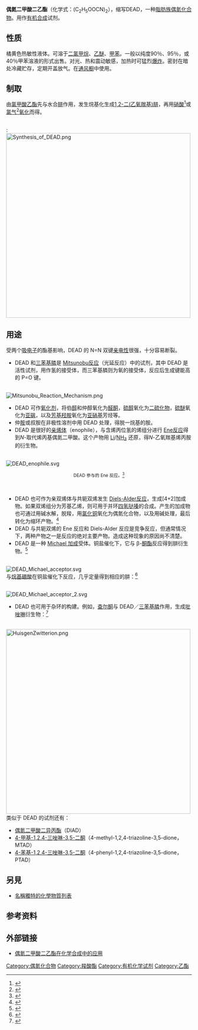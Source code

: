 {{chembox
|   NameEn = Diethyl azodicarboxylate
|   ImageFile = DEAD.svg
|   ImageSize = 200px 
|   ImageName = 偶氮二甲酸二乙酯的化学结构
|   ImageFile1 = <!--Diethyl_azodicarboxylate-3d.png-->
<!-- | ImageSize1 = 200px  -->
|   IUPACName = Diethyl diazenedicarboxylate<br>二氮烯二甲酸二乙酯
|   OtherNames = 偶氮二羧酸二乙酯
|   Abbreviations = DEAD；DAD
| Section1 = {{Chembox Identifiers
| CASNo = 1972-28-7
| CASNo_Ref = {{cascite|changed|??}}
|    EINECS  =  217-821-7
|    SMILES  =  O=C(/N=N/C(=O)OCC)OCC
}}
| Section2 = {{Chembox Properties
|   C=6|H=10|N=2|O=4
|   MeltingPt = 
|   Appearance = 橙黄色液体
|   BoilingPt = 108～110 °C (15 mm Hg)<br />211 °C (760 mmHg)
|   Density = 1.106 g/cm³
  }}
| Section7 = {{Chembox Hazards
|   FlashPt = 110°C
|   EUHazardSymbol = {{Chembox EUHazardSymbol|F|Xn}}
|   ExternalMSDS = [http://ptcl.chem.ox.ac.uk/MSDS/DI/diethyl_azodicarboxylate.html MSDS]{{Dead link|date=2018年10月 |bot=InternetArchiveBot |fix-attempted=yes }}
|   RPhrases = {{R5}}, {{R11}}, {{R20}}, {{R36/37/38}}, {{R48/20}}, {{R63}}, {{R65}}, {{R67}}
|   SPhrases = {{S26}}, {{S36/37}}, {{S62}}
  }}
}}
    
'''偶氮二甲酸二乙酯'''（化学式：(C<sub>2</sub>H<sub>5</sub>OOCN)<sub>2</sub>），缩写DEAD，一种[[脂肪族|脂肪族]][[偶氮化合物|偶氮化合物]]。用作[[有机合成|有机合成]]试剂。

==性质==
橘黄色热敏性液体。可溶于[[二氯甲烷|二氯甲烷]]、[[乙醚|乙醚]]、[[甲苯|甲苯]]。一般以纯度90％、95％，或40％甲苯溶液的形式出售。对光、热和震动敏感，加热时可猛烈[[爆炸|爆炸]]。密封在暗处冷藏贮存，定期开盖放气。在[[通风橱|通风橱]]中使用。

==制取==
由[[氯甲酸乙酯|氯甲酸乙酯]]先与水合[[肼|肼]]作用，发生烷基化生成[[1,2-二(乙氧羰基)肼|1,2-二(乙氧羰基)肼]]，再用[[硝酸|硝酸]]<ref>{{OrgSynth | title = Diethyl azodicarboxylate | author = Kauer, J. C. | collvol = 4 | collvolpages = 411 | prep = cv4p0411}}</ref>或[[氯气|氯气]]<ref>{{OrgSynth | author = Rabjohn, N. | prep = cv3p0375 | title = Diethyl azodicarboxylate | collvol = 3 | collvolpages = 375}}</ref>[[氧化|氧化]]而得。

<br />
:[[File:Synthesis_of_DEAD.png|500px]]

==用途==
受两个[[吸电子|吸电子]]的酯基影响，DEAD 的 N=N 双键[[亲电性|亲电性]]很强，十分容易断裂。
*DEAD 和[[三苯基膦|三苯基膦]]是 [[Mitsunobu反应|Mitsunobu反应]]（光延反应）中的试剂，其中 DEAD 是活性试剂，用作氢的接受体，而三苯基膦则为氧的接受体，反应后生成键能高的 P=O 键。

<br />
[[File:Mitsunobu_Reaction_Mechanism.png|center]]
<br />

*DEAD 可作[[氧化剂|氧化剂]]，将伯[[醇|醇]]和仲醇氧化为[[醛|醛]][[酮|酮]]，[[硫醇|硫醇]]氧化为[[二硫化物|二硫化物]]，[[硫醚|硫醚]]氧化为[[亚砜|亚砜]]，以及[[芳基|芳基]][[羟胺|羟胺]]氧化为[[亚硝基|亚硝基]]芳烃等。
*仲[[胺|胺]]或叔胺在非极性溶剂中用 DEAD 处理，得脱一烷基的胺。
*DEAD 是很好的[[亲烯体|亲烯体]]（enophile），与含烯丙位氢的烯组分进行 [[Ene反应|Ene反应]]得到''N''-取代烯丙基偶氮二甲酸。这个产物用 [[锂|Li]]/[[氨|NH<sub>3</sub>]] 还原，得''N''-乙氧羰基烯丙胺的衍生物。

<br />
[[File:DEAD_enophile.svg|center]]
<br />
<center><small>DEAD 参与的 Ene 反应。<ref>{{cite web|url=http://www.oci.uni-hannover.de/AK_Kalesse/OCF-vortraege05WS/En%20Reaktion%20neu.pdf|title=En Reaktion|author=Robert Lehmann, Alexander Neumann|date=2005-11-14|accessdate=2009-09-26|deadurl=yes|archiveurl=https://web.archive.org/web/20070611043526/http://www.oci.uni-hannover.de/AK_Kalesse/OCF-vortraege05WS/En%20Reaktion%20neu.pdf|archivedate=2007-06-11}}</ref></small></center>
<br />

*DEAD 也可作为亲双烯体与共轭双烯发生 [[Diels-Alder反应|Diels-Alder反应]]，生成[4+2]加成物。如果双烯组分为芳基乙烯，则可用于并环[[四氢哒嗪|四氢哒嗪]]的合成。产生的加成物也可通过用碱水解，脱羧，用[[氯化铜|氯化铜]]氧化为偶氮化合物，以及用碱处理，最后转化为缩环产物。<ref>{{OrgSynth | author = Gassman, P. G.;Mansfield, K. T. | prep = cv5p0096 | title = <nowiki>Bicyclo[2.1.0]pentane</nowiki> | collvol = 5 | collvolpages = 96}}</ref>
*DEAD 与共轭双烯的 Ene 反应和 Diels-Alder 反应是竞争反应，但通常情况下，两种产物之一是反应的绝对主要产物。造成这种现象的原因尚不清楚。
*DEAD 是一种 [[Michael加成反应|Michael 加成]]受体。铜盐催化下，它与 β-[[酮酯|酮酯]]反应得到肼衍生物。<ref>{{cite journal en|title=Ionic and Covalent Copper(II)-Based Catalysts for Michael Additions. The Mechanism|author=Josep Comelles, Marcial Moreno-Mañas, Elisabet Pérez, Anna Roglans, Rosa M. Sebastián, and Adelina Vallribera|journal=[[J._Org._Chem.|J. Org. Chem.]]|year=2004|volume=69|issue=20|pages=6834–6842|doi=10.1021/jo049373z}}</ref>

<br />
[[File:DEAD_Michael_acceptor.svg|center]]
<br />

与[[烷基硼酸|烷基硼酸]]在铜盐催化下反应，几乎定量得到相应的肼：<ref>{{cite journal en|title=Copper Salt Catalyzed Addition of Arylboronic Acids to Azodicarboxylates|author=Takeshi Uemura and Naoto Chatani|journal=J. Org. Chem.|year=2005|volume=70|issue=21|pages=8631–8634|doi=10.1021/jo051387x}}</ref>

<br />
[[File:DEAD_Michael_acceptor_2.svg|center]]
<br />

*DEAD 也可用于杂环的构建。例如，[[查尔酮|查尔酮]]与 DEAD／[[三苯基膦|三苯基膦]]作用，生成[[吡唑啉|吡唑啉]]衍生物：<ref>{{cite journal en| title = A Novel Reaction of the 'Huisgen Zwitterion' with Chalcones and Dienones: An Efficient Strategy for the Synthesis of Pyrazoline and Pyrazolopyridazine Derivatives | author = Vijay Nair, Smitha C. Mathew, Akkattu T. Biju, and Eringathodi Suresh | journal = [[Angew._Chem._Int._Ed.|Angew. Chem. Int. Ed.]] | year = 2007 | volume = 46 | pages = 2070 –2073 | doi = 10.1002/anie.200604025}}</ref>

<br />
[[Image:HuisgenZwitterion.png|500px]]
<br />

类似于 DEAD 的试剂还有：
*[[偶氮二甲酸二异丙酯|偶氮二甲酸二异丙酯]]（DIAD）
*[[4-甲基-1,2,4-三唑啉-3,5-二酮|4-甲基-1,2,4-三唑啉-3,5-二酮]]（4-methyl-1,2,4-triazoline-3,5-dione，MTAD）
*[[4-苯基-1,2,4-三唑啉-3,5-二酮|4-苯基-1,2,4-三唑啉-3,5-二酮]]（4-phenyl-1,2,4-triazoline-3,5-dione，PTAD）

==另見==
* [[名稱獨特的化學物質列表|名稱獨特的化學物質列表]]

==参考资料==
{{reflist}}

==外部链接==
*[http://www.sigmaaldrich.com/chemistry/chemical-synthesis/technology-spotlights/diethyl-azodicarboxylate.html 偶氮二甲酸二乙酯在化学合成中的应用] {{Wayback|url=http://www.sigmaaldrich.com/chemistry/chemical-synthesis/technology-spotlights/diethyl-azodicarboxylate.html |date=20171201081435 }}{{en icon}}

[[Category:偶氮化合物|Category:偶氮化合物]]
[[Category:羧酸酯|Category:羧酸酯]]
[[Category:有机化学试剂|Category:有机化学试剂]]
[[Category:乙酯|Category:乙酯]]